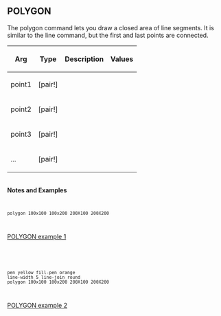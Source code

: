 == POLYGON== 

The polygon command lets you draw a closed area of line segments. It is similar to the line command, but the first and last points are connected.

{| cellspacing="1" cellpadding="4" border="0" style="background: black; color: black"
! bgcolor="silver" | Arg 
! bgcolor="silver" | Type 
! bgcolor="silver" | Description
! bgcolor="silver" | Values
|- 
| bgcolor="white" | point1
| bgcolor="white" | [pair!]
| bgcolor="white" | 
| bgcolor="white" | 
|- 
| bgcolor="white" | point2
| bgcolor="white" | [pair!]
| bgcolor="white" | 
| bgcolor="white" | 
|- 
| bgcolor="white" | point3
| bgcolor="white" | [pair!]
| bgcolor="white" | 
| bgcolor="white" | 
|- 
| bgcolor="white" | ...
| bgcolor="white" | [pair!]
| bgcolor="white" | 
| bgcolor="white" | 
|}
<br>'''Notes and Examples'''
<code><pre>
polygon 100x100 100x200 200X100 200X200
</pre></code>
[[image:POLYGON-1.png|POLYGON example 1]]

<br>
<code><pre>
pen yellow fill-pen orange
line-width 5 line-join round
polygon 100x100 100x200 200X100 200X200
</pre></code>
[[image:POLYGON-2.png|POLYGON example 2]]

<br>